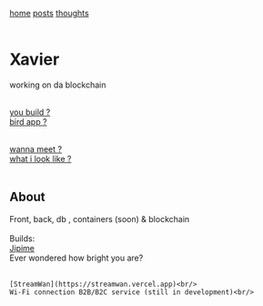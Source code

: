 [home](/) [posts](/posts) [thoughts](/thoughts)<br /><br />

# **Xavier**
working on da blockchain <br /><br />

[you build ?](https://github.com/Jaarabytes)<br />
[bird app ?](https://x.com/jaarabytes)<br /><br />

[wanna meet ?](https://calendly.com/jaarabytes)<br />
[what i look like ?](/about/bananas.mp4)<br /><br />

## About <br />
Front, back, db , containers (soon) & blockchain<br /><br />
Builds: <br/>
    [Jipime](https://jipime.vercel.app)<br/>
    Ever wondered how bright you are?<br/><br/>

    [StreamWan](https://streamwan.vercel.app)<br/>
    Wi-Fi connection B2B/B2C service (still in development)<br/>
